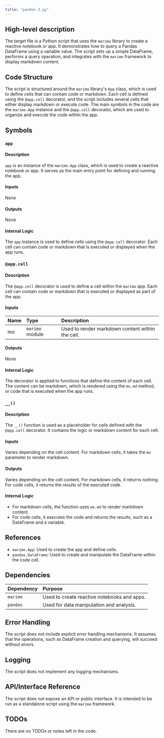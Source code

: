 ```yaml
---
title: "pandas-3.py"
---
```


## High-level description

The target file is a Python script that uses the `marimo` library to create a reactive notebook or app. It demonstrates how to query a Pandas DataFrame using a variable value. The script sets up a simple DataFrame, performs a query operation, and integrates with the `marimo` framework to display markdown content.

## Code Structure

The script is structured around the `marimo` library's `App` class, which is used to define cells that can contain code or markdown. Each cell is defined using the `@app.cell` decorator, and the script includes several cells that either display markdown or execute code. The main symbols in the code are the `marimo.App` instance and the `@app.cell` decorator, which are used to organize and execute the code within the app.

## Symbols

### `app`
#### Description
`app` is an instance of the `marimo.App` class, which is used to create a reactive notebook or app. It serves as the main entry point for defining and running the app.

#### Inputs
None

#### Outputs
None

#### Internal Logic
The `app` instance is used to define cells using the `@app.cell` decorator. Each cell can contain code or markdown that is executed or displayed when the app runs.

### `@app.cell`
#### Description
The `@app.cell` decorator is used to define a cell within the `marimo` app. Each cell can contain code or markdown that is executed or displayed as part of the app.

#### Inputs
| Name | Type | Description |
|:-----|:-----|:------------|
| mo | `marimo` module | Used to render markdown content within the cell. |

#### Outputs
None

#### Internal Logic
The decorator is applied to functions that define the content of each cell. The content can be markdown, which is rendered using the `mo.md` method, or code that is executed when the app runs.

### `__()`
#### Description
The `__()` function is used as a placeholder for cells defined with the `@app.cell` decorator. It contains the logic or markdown content for each cell.

#### Inputs
Varies depending on the cell content. For markdown cells, it takes the `mo` parameter to render markdown.

#### Outputs
Varies depending on the cell content. For markdown cells, it returns nothing. For code cells, it returns the results of the executed code.

#### Internal Logic
- For markdown cells, the function uses `mo.md` to render markdown content.
- For code cells, it executes the code and returns the results, such as a DataFrame and a variable.

## References

- `marimo.App`: Used to create the app and define cells.
- `pandas.DataFrame`: Used to create and manipulate the DataFrame within the code cell.

## Dependencies

| Dependency | Purpose |
|:-----------|:--------|
| `marimo` | Used to create reactive notebooks and apps. |
| `pandas` | Used for data manipulation and analysis. |

## Error Handling

The script does not include explicit error handling mechanisms. It assumes that the operations, such as DataFrame creation and querying, will succeed without errors.

## Logging

The script does not implement any logging mechanisms.

## API/Interface Reference

The script does not expose an API or public interface. It is intended to be run as a standalone script using the `marimo` framework.

## TODOs

There are no TODOs or notes left in the code.